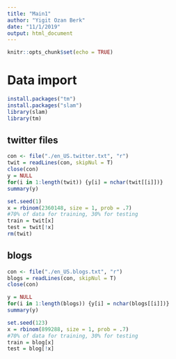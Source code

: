 ```yaml
---
title: "Main1"
author: "Yigit Ozan Berk"
date: "11/1/2019"
output: html_document
---
```


```r
knitr::opts_chunk$set(echo = TRUE)
```

# Data import 

```r
install.packages("tm")
install.packages("slam")
library(slam)
library(tm)

```

## twitter files
```r
con <- file("./en_US.twitter.txt", "r") 
twit = readLines(con, skipNul = T)
close(con)
y = NULL
for(i in 1:length(twit)) {y[i] = nchar(twit[[i]])}
summary(y)
```


```r
set.seed(1)
x = rbinom(2360148, size = 1, prob = .7)
#70% of data for training, 30% for testing
train = twit[x]
test = twit[!x]
rm(twit)
```

## blogs

```r
con <- file("./en_US.blogs.txt", "r") 
blogs = readLines(con, skipNul = T)
close(con)

y = NULL
for(i in 1:length(blogs)) {y[i] = nchar(blogs[[i]])}
summary(y)

set.seed(123)
x = rbinom(899288, size = 1, prob = .7)
#70% of data for training, 30% for testing
train = blog[x]
test = blog[!x]
```


